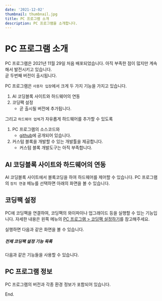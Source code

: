 ```yaml
---
date: '2021-12-02'
thumbnail: thumbnail.jpg
title: PC 프로그램 소개
description: PC 프로그램을 소개합니다.
---
```


# PC 프로그램 소개

<MdxTextBox>
    <Box sx={{color:'secondary.main', fontWeight:600, mb:1}}>
        PC 프로그램은 2021년 11월 29일 처음 배포되었습니다.
    </Box>
    아직 부족한 점이 많지만 계속해서 발전시키고 있습니다.<br/>
    곧 두번째 버전이 출시됩니다.
</MdxTextBox>

PC 프로그램은 `사용자 입장`에서 크게 두 가지 기능을 가지고 있습니다.
1. AI 코딩블록 사이트와 하드웨어의 연동
1. 코딩팩 설정
    - 곧 출시될 버전에 추가됩니다.

그리고 `하드웨어 업체`가 자유롭게 하드웨어를 추가할 수 있도록
1. PC 프로그램의 소스코드와 
    - [github](https://github.com/ktaicoder/hw-pc.git)에 공개되어 있습니다.
1. 커스텀 블록을 개발할 수 있는 개발툴을 제공합니다.
    - 커스텀 블록 개발도구는 아직 부족합니다.

## AI 코딩블록 사이트와 하드웨어의 연동
AI 코딩블록 사이트에서 블록코딩을 하여 하드웨어를 제어할 수 있습니다.
PC 프로그램의 `장치 연결` 메뉴를 선택하면 아래의 화면을 볼 수 있습니다.
<MdxImageView src="/images/hw-pc/hw-pc-screen-devices.png" caption="AI 코딩블록 사이트와 하드웨어의 연동" />

## 코딩팩 설정

PC에 코딩팩을 연결하여, 코딩팩의 와이파이나 업그래이드 등을 실행할 수 있는 기능입니다. 
자세한 내용은 왼쪽 메뉴의 [PC 프로그램 > 코딩팩 설정하기](/post-frame/hw-pc-how-to-codingpack-setup)를 참고해주세요.

실행하면 다음과 같은 화면을 볼 수 있습니다.

<MdxImageView src="/images/hw-pc/hw-pc-screen-codingpack.png" caption="코딩팩 설정" />

##### 전체 코딩팩 설정 기능 목록
다음과 같은 기능들을 사용할 수 있습니다.
<MdxImageView src="/images/hw-pc/function_list.png" caption="코딩팩 설정 기능 목록" />


## PC 프로그램 정보 
PC 프로그램의 버전과 각종 환경 정보가 포함되어 있습니다.
<MdxImageView src="/images/hw-pc/hw-pc-screen-info.png" caption="PC 프로그램 정보" />


End.
